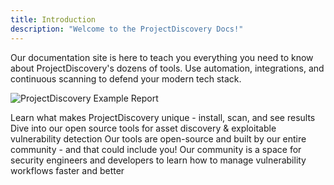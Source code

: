 ```yaml
---
title: Introduction
description: "Welcome to the ProjectDiscovery Docs!"
---
```


Our documentation site is here to teach you everything you need to know about ProjectDiscovery's dozens of tools. 
Use automation, integrations, and continuous scanning to defend your modern tech stack.

<img
  className="block"
  src="/images/vulnsovertime.png"
  alt="ProjectDiscovery Example Report"
/>

<CardGroup cols={2}>
  <Card
    title="Getting Started"
    icon="circle-play"
    iconType="duotone"
   href="/overview"
  >
    Learn what makes ProjectDiscovery unique - install, scan, and see results
  </Card>
  <Card
    title="Open Source Tools"
    icon="toolbox"
    iconType="solid"
    href="/tools"
  >
    Dive into our open source tools for asset discovery & exploitable vulnerability detection
  </Card>
  <Card
    title="Contributing"
    icon="github"
    iconType="solid"
    href="https://github.com/projectdiscovery"
  >
    Our tools are open-source and built by our entire community - and that could include you!
  </Card>
  <Card
    title="Join the PD Community"
    icon="discord"
    iconType="solid"
    href="https://discord.gg/projectdiscovery"
  >
    Our community is a space for security engineers and developers to learn how to manage vulnerability workflows faster and better
  </Card>
</CardGroup>
